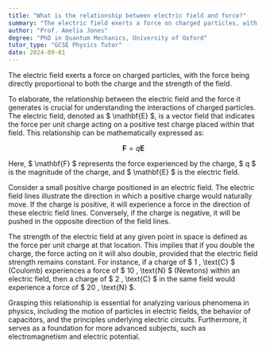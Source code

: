 ```yaml
---
title: "What is the relationship between electric field and force?"
summary: "The electric field exerts a force on charged particles, with the force proportional to the charge and field strength."
author: "Prof. Amelia Jones"
degree: "PhD in Quantum Mechanics, University of Oxford"
tutor_type: "GCSE Physics Tutor"
date: 2024-09-01
---
```


The electric field exerts a force on charged particles, with the force being directly proportional to both the charge and the strength of the field.

To elaborate, the relationship between the electric field and the force it generates is crucial for understanding the interactions of charged particles. The electric field, denoted as $ \mathbf{E} $, is a vector field that indicates the force per unit charge acting on a positive test charge placed within that field. This relationship can be mathematically expressed as:

$$
\mathbf{F} = q \mathbf{E}
$$

Here, $ \mathbf{F} $ represents the force experienced by the charge, $ q $ is the magnitude of the charge, and $ \mathbf{E} $ is the electric field.

Consider a small positive charge positioned in an electric field. The electric field lines illustrate the direction in which a positive charge would naturally move. If the charge is positive, it will experience a force in the direction of these electric field lines. Conversely, if the charge is negative, it will be pushed in the opposite direction of the field lines.

The strength of the electric field at any given point in space is defined as the force per unit charge at that location. This implies that if you double the charge, the force acting on it will also double, provided that the electric field strength remains constant. For instance, if a charge of $ 1 \, \text{C} $ (Coulomb) experiences a force of $ 10 \, \text{N} $ (Newtons) within an electric field, then a charge of $ 2 \, \text{C} $ in the same field would experience a force of $ 20 \, \text{N} $.

Grasping this relationship is essential for analyzing various phenomena in physics, including the motion of particles in electric fields, the behavior of capacitors, and the principles underlying electric circuits. Furthermore, it serves as a foundation for more advanced subjects, such as electromagnetism and electric potential.
    